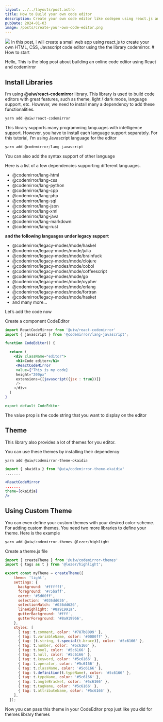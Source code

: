 ```yaml
---
layout: ../../layouts/post.astro
title: How to Build your own code editor
description: Create your own code editor like codepen using react.js and codemirror.
pubDate: 2024-01-03
image: /posts/create-your-own-code-editor.png
---
```

<img src={frontmatter.image}/>
In this post, I will create a small web app using react.js to create your own HTML, CSS, Javascript code editor using the the library codemirror.
# How to start

Hello, This is the blog post about building an online code editor using React and codemirror

## Install Libraries

I’m using **@uiw/react-codemirror** library. This library is used to build code editors with great features, such as theme, light / dark mode, language support, etc. However, we need to install many a dependency to add these functionalities.

```jsx
yarn add @uiw/react-codemirror
```

This library supports many programming languages with intelligence support. However, you have to install each language support separately. For this tutorial, I’m using Javascript language for the editor

```jsx
yarn add @codemirror/lang-javascript
```

You can also add the syntax support of other language  

Here is a list of a few dependencies supporting different languages.

- @codemirror/lang-html
- @codemirror/lang-css
- @codemirror/lang-python
- @codemirror/lang-cpp
- @codemirror/lang-php
- @codemirror/lang-sql
- @codemirror/lang-json
- @codemirror/lang-xml
- @codemirror/lang-java
- @codemirror/lang-markdown
- @codemirror/lang-rust

**and the following languages under legacy support**

- @codemirror/legacy-modes/mode/haskel
- @codemirror/legacy-modes/mode/julia
- @codemirror/legacy-modes/mode/brainfuck
- @codemirror/legacy-modes/mode/clojure
- @codemirror/legacy-modes/mode/cobol
- @codemirror/legacy-modes/mode/coffeescript
- @codemirror/legacy-modes/mode/go
- @codemirror/legacy-modes/mode/cypher
- @codemirror/legacy-modes/mode/erlang
- @codemirror/legacy-modes/mode/fortran
- @codemirror/legacy-modes/mode/hasket
- and many more…

Let’s add the code now

Create a component CodeEditor

```jsx
import ReactCodeMirror from '@uiw/react-codemirror'
import { javascript } from '@codemirror/lang-javascript';

function CodeEditor() {

  return (
    <div className="editor">
     <h1>Code editor</h1>
     <ReactCodeMirror
     value={"This is my code}
     height="200px"
     extensions={[javascript({jsx : true})]}
     />
    </div>
  )
}

export default CodeEditor
```

The value prop is the code string that you want to display on the editor

## Theme

This library also provides a lot of themes for you editor.

You can use these themes by installing their dependency

```
yarn add @uiw/codemirror-theme-okaidia
```

```jsx
import { okaidia } from "@uiw/codemirror-theme-okaidia"
.......

<ReactCodeMirror
.......
theme={okaidia}
/>
```



## Using Custom Theme

You can even define your custom themes with your desired color-scheme. For adding custom themes, You need two more libraries to define your theme. Here is the example

```jsx
yarn add @uiw/codemirror-themes @lezer/highlight
```

Create a theme.js file

```jsx
import { createTheme } from '@uiw/codemirror-themes'
import { tags as t } from '@lezer/highlight';

export const myTheme = createTheme({
    theme: 'light',
    settings: {
      background: '#ffffff',
      foreground: '#75baff',
      caret: '#5d00ff',
      selection: '#036dd626',
      selectionMatch: '#036dd626',
      lineHighlight: '#8a91991a',
      gutterBackground: '#fff',
      gutterForeground: '#8a919966',
    },
    styles: [
      { tag: t.comment, color: '#787b8099' },
      { tag: t.variableName, color: '#0080ff' },
      { tag: [t.string, t.special(t.brace)], color: '#5c6166' },
      { tag: t.number, color: '#5c6166' },
      { tag: t.bool, color: '#5c6166' },
      { tag: t.null, color: '#5c6166' },
      { tag: t.keyword, color: '#5c6166' },
      { tag: t.operator, color: '#5c6166' },
      { tag: t.className, color: '#5c6166' },
      { tag: t.definition(t.typeName), color: '#5c6166' },
      { tag: t.typeName, color: '#5c6166' },
      { tag: t.angleBracket, color: '#5c6166' },
      { tag: t.tagName, color: '#5c6166' },
      { tag: t.attributeName, color: '#5c6166' },
    ],
  });
```

Now you can pass this theme in your CodeEditor prop just like you did for themes library themes
